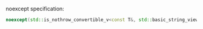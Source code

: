 noexcept specification:  
```cpp
noexcept(std::is_nothrow_convertible_v<const T&, std::basic_string_view<CharT, Traits>>)
```
